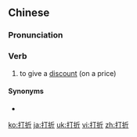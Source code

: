 ==Chinese==
{{zh-forms}}

===Pronunciation===
{{zh-pron
|m=dǎzhé
|c=daa2 zit3
|h=pfs=tá-chat
|mn=táⁿ-chiat
|cat=v
}}

===Verb===
{{zh-verb}}
# to give a [[discount]] (on a price)

====Synonyms====
* {{zh-l|打折扣}}

[[ko:打折]]
[[ja:打折]]
[[uk:打折]]
[[vi:打折]]
[[zh:打折]]